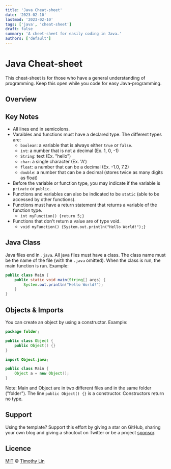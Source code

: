```yaml
---
title: 'Java Cheat-sheet'
date: '2023-02-10'
lastmod: '2023-02-10'
tags: ['java', 'cheat-sheet']
draft: false
summary: 'A cheet-sheet for easily coding in Java.'
authors: ['default']
---
```


# Java Cheat-sheet

This cheat-sheet is for those who have a general understanding of programming. Keep this open while you code for easy Java-programming.

## Overview

<TOCInline toc={props.toc} exclude="Overview" toHeading={2} />

## Key Notes

- All lines end in semicolons.
- Varaibles and functions must have a declared type. The different types are:
    - `boolean`: a variable that is always either `true` or `false`.
    - `int`: a number that is not a decimal (Ex. 1, 0, -1)
    - `String`: text (Ex. "hello")
    - `char`: a single character (Ex. 'A')
    - `float`: a number that can be a decimal (Ex. -1.0, 7.2)
    - `double`: a number that can be a decimal (stores twice as many digits as float)
- Before the variable or function type, you may indicate if the variable is `private` or `public`.
- Functions and variables can also be indicated to be `static` (able to be accessed by other functions).
- Functions must have a return statement that returns a variable of the function type.
    - `int myFunction() {return 5;}`
- Functions that don't return a value are of type void.
    - `void myFunction() {System.out.println("Hello World!");}`

## Java Class

Java files end in `.java`. All java files must have a class.
The class name must be the name of the file (with the `.java` omitted).
When the class is run, the main function is run. Example:
```java
public class Main {
    public static void main(String[] args) {
        System.out.println("Hello World!");
    }
}
```

## Objects & Imports

You can create an object by using a constructor. Example:
```java
package folder;

public class Object {
    public Object() {}
}
```
```java
import Object.java;

public class Main {
    Object a = new Object();
}
```

Note: Main and Object are in two different files and in the same folder ("folder").
The line `public Object() {}` is a constructor. Constructors return no type.

## Support

Using the template? Support this effort by giving a star on GitHub, sharing your own blog and giving a shoutout on Twitter or be a project [sponsor](https://github.com/sponsors/timlrx).

## Licence

[MIT](https://github.com/timlrx/tailwind-nextjs-starter-blog/blob/master/LICENSE) © [Timothy Lin](https://www.timrlx.com)
